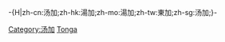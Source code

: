 -{H|zh-cn:汤加;zh-hk:湯加;zh-mo:湯加;zh-tw:東加;zh-sg:汤加;}-
{{Commonscat|Military of Tonga}}

[[Category:汤加|Category:汤加]]
[[Category:大洋洲各国军事|Tonga]]